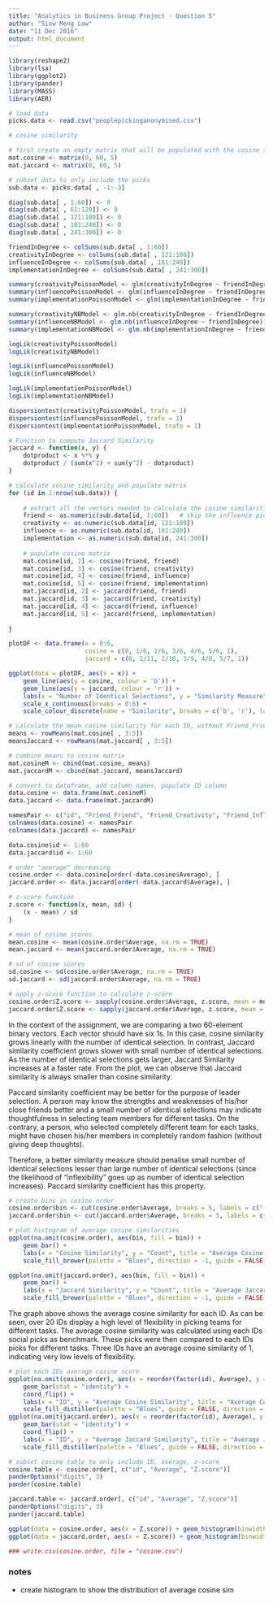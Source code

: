 ```yaml
---
title: "Analytics in Business Group Project - Question 5"
author: "Siow Meng Low"
date: "11 Dec 2016"
output: html_document
---
```


```r
library(reshape2)
library(lsa)
library(ggplot2)
library(pander)
library(MASS)
library(AER)
```

```r
# load data
picks.data <- read.csv("peoplepickinganonymised.csv")
```

```r
# cosine similarity

# first create an empty matrix that will be populated with the cosine similarity results
mat.cosine <- matrix(0, 60, 5)
mat.jaccard <- matrix(0, 60, 5)

# subset data to only include the picks
sub.data <- picks.data[ , -1:-3]

diag(sub.data[ , 1:60]) <- 0
diag(sub.data[ , 61:120]) <- 0
diag(sub.data[ , 121:180]) <- 0
diag(sub.data[ , 181:240]) <- 0
diag(sub.data[ , 241:300]) <- 0

friendInDegree <- colSums(sub.data[ , 1:60])
creativityInDegree <- colSums(sub.data[ , 121:180])
influenceInDegree <- colSums(sub.data[ , 181:240])
implementationInDegree <- colSums(sub.data[ , 241:300])

summary(creativityPoissonModel <- glm(creativityInDegree ~ friendInDegree, family = "poisson"))
summary(influencePoissonModel <- glm(influenceInDegree ~ friendInDegree, family = "poisson"))
summary(implementationPoissonModel <- glm(implementationInDegree ~ friendInDegree, family = "poisson"))

summary(creativityNBModel <- glm.nb(creativityInDegree ~ friendInDegree))
summary(influenceNBModel <- glm.nb(influenceInDegree ~ friendInDegree))
summary(implementationNBModel <- glm.nb(implementationInDegree ~ friendInDegree))

logLik(creativityPoissonModel)
logLik(creativityNBModel)

logLik(influencePoissonModel)
logLik(influenceNBModel)

logLik(implementationPoissonModel)
logLik(implementationNBModel)

dispersiontest(creativityPoissonModel, trafo = 1)
dispersiontest(influencePoissonModel, trafo = 1)
dispersiontest(implementationPoissonModel, trafo = 1)

# Function to compute Jaccard Similarity
jaccard <- function(x, y) {
    dotproduct <- x %*% y
    dotproduct / (sum(x^2) + sum(y^2) - dotproduct)
}

# calculate cosine similarity and populate matrix
for (id in 1:nrow(sub.data)) {
    
    # extract all the vectors needed to calculate the cosine similarities
    friend <- as.numeric(sub.data[id, 1:60])   # skip the influence picks
    creativity <- as.numeric(sub.data[id, 121:180])
    influence <- as.numeric(sub.data[id, 181:240])
    implementation <- as.numeric(sub.data[id, 241:300])
    
    # populate cosine matrix
    mat.cosine[id, 2] <- cosine(friend, friend)
    mat.cosine[id, 3] <- cosine(friend, creativity)
    mat.cosine[id, 4] <- cosine(friend, influence)
    mat.cosine[id, 5] <- cosine(friend, implementation)
    mat.jaccard[id, 2] <- jaccard(friend, friend)
    mat.jaccard[id, 3] <- jaccard(friend, creativity)
    mat.jaccard[id, 4] <- jaccard(friend, influence)
    mat.jaccard[id, 5] <- jaccard(friend, implementation)
    
}

plotDF <- data.frame(x = 0:6, 
                     cosine = c(0, 1/6, 2/6, 3/6, 4/6, 5/6, 1), 
                     jaccard = c(0, 1/11, 2/10, 3/9, 4/8, 5/7, 1))

ggplot(data = plotDF, aes(x = x)) + 
    geom_line(aes(y = cosine, colour = 'b')) + 
    geom_line(aes(y = jaccard, colour = 'r')) + 
    labs(x = "Number of Identical Selections", y = "Similarity Measure") + 
    scale_x_continuous(breaks = 0:6) + 
    scale_colour_discrete(name = "Similarity", breaks = c('b', 'r'), labels = c("Cosine", "Jaccard"))

# calculate the mean cosine similarity for each ID, without Friend_Friend column
means <- rowMeans(mat.cosine[ , 3:5])
meansJaccard <- rowMeans(mat.jaccard[ , 3:5])

# combine means to cosine matrix
mat.cosineM <- cbind(mat.cosine, means)
mat.jaccardM <- cbind(mat.jaccard, meansJaccard)

# convert to dataframe, add column names, populate ID column
data.cosine <- data.frame(mat.cosineM)
data.jaccard <- data.frame(mat.jaccardM)

namesPair <- c("id", "Friend_Friend", "Friend_Creativity", "Friend_Influence", "Friend_Implementation", "Average")
colnames(data.cosine) <- namesPair
colnames(data.jaccard) <- namesPair

data.cosine$id <- 1:60
data.jaccard$id <- 1:60

# order "average" decreasing
cosine.order <- data.cosine[order(-data.cosine$Average), ]
jaccard.order <- data.jaccard[order(-data.jaccard$Average), ]

# z-score function
z.score <- function(x, mean, sd) {
    (x - mean) / sd
}

# mean of cosine scores
mean.cosine <- mean(cosine.order$Average, na.rm = TRUE)
mean.jaccard <- mean(jaccard.order$Average, na.rm = TRUE)

# sd of cosine scores
sd.cosine <- sd(cosine.order$Average, na.rm = TRUE)
sd.jaccard <- sd(jaccard.order$Average, na.rm = TRUE)

# apply z-score function to calculate z-score
cosine.order$Z.score <- sapply(cosine.order$Average, z.score, mean = mean.cosine, sd = sd.cosine)
jaccard.order$Z.score <- sapply(jaccard.order$Average, z.score, mean = mean.jaccard, sd = sd.jaccard)

```

In the context of the assignment, we are comparing a two 60-element binary vectors. Each vector should have six 1s. In this case, cosine similarity grows linearly with the number of identical selection. In contrast, Jaccard similarity coefficient grows slower with small number of identical selections. As the number of identical selections gets larger, Jaccard Similarity increases at a faster rate. From the plot, we can observe that Jaccard similarity is always smaller than cosine similarity.  

Paccard similarity coefficient may be better for the purpose of leader selection. A person may know the strengths and weaknesses of his/her close friends better and a small number of identical selections may indicate thoughtfulness in selecting team members for different tasks. On the contrary, a person, who selected completely different team for each tasks, might have chosen his/her members in completely random fashion (without giving deep thoughts).  

Therefore, a better similarity measure should penalise small number of identical selections lesser than large number of identical selections (since the likelihood of "inflexibility" goes up as number of identical selection increases). Paccard similarity coefficient has this property.  

```r
# create bins in cosine.order
cosine.order$bin <- cut(cosine.order$Average, breaks = 5, labels = c("(0,0.2]","(0.2,0.4]", "(0.4,0.6]","(0.6,0.8]","(0.8,1]"))
jaccard.order$bin <- cut(jaccard.order$Average, breaks = 5, labels = c("(0,0.2]","(0.2,0.4]", "(0.4,0.6]","(0.6,0.8]","(0.8,1]"))

# plot histogram of average cosine similarities
ggplot(na.omit(cosine.order), aes(bin, fill = bin)) + 
    geom_bar() + 
    labs(x = "Cosine Similarity", y = "Count", title = "Average Cosine Similarity Frequency") + 
    scale_fill_brewer(palette = "Blues", direction = -1, guide = FALSE)

ggplot(na.omit(jaccard.order), aes(bin, fill = bin)) + 
    geom_bar() + 
    labs(x = "Jaccard Similarity", y = "Count", title = "Average Jaccard Similarity Frequency") + 
    scale_fill_brewer(palette = "Blues", direction = -1, guide = FALSE)

```

The graph above shows the average cosine similarity for each ID. As can be seen, over 20 IDs display a high level of flexibility in picking teams for different tasks. The average cosine similarity was calculated using each IDs social picks as benchmark. These picks were then compared to each IDs picks for different tasks. Three IDs have an average cosine similarity of 1, indicating very low levels of flexibility. 

```r
# plot each IDs average cosine score
ggplot(na.omit(cosine.order), aes(x = reorder(factor(id), Average), y = Average, fill = Average)) + 
    geom_bar(stat = "identity") + 
    coord_flip() + 
    labs(x = "ID", y = "Average Cosine Similarity", title = "Average Cosine Similarity by ID") + 
    scale_fill_distiller(palette = "Blues", guide = FALSE, direction = 1)
ggplot(na.omit(jaccard.order), aes(x = reorder(factor(id), Average), y = Average, fill = Average)) + 
    geom_bar(stat = "identity") + 
    coord_flip() + 
    labs(x = "ID", y = "Average Jaccard Similarity", title = "Average Jaccard Similarity by ID") + 
    scale_fill_distiller(palette = "Blues", guide = FALSE, direction = 1)

```

```r
# subset cosine table to only include ID, average, z-score
cosine.table <- cosine.order[, c("id", "Average", "Z.score")]
panderOptions("digits", 3)
pander(cosine.table)

jaccard.table <- jaccard.order[, c("id", "Average", "Z.score")]
panderOptions("digits", 3)
pander(jaccard.table)

ggplot(data = cosine.order, aes(x = Z.score)) + geom_histogram(binwidth = 0.25)
ggplot(data = jaccard.order, aes(x = Z.score)) + geom_histogram(binwidth = 0.25)

### write.csv(cosine.order, file = "cosine.csv")
```

### notes
- create histogram to show the distribution of average cosine sim

